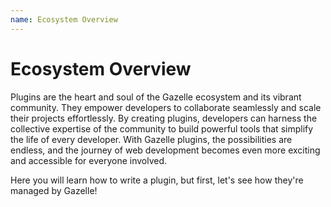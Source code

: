 ```yaml
---
name: Ecosystem Overview 
---
```



# Ecosystem Overview

Plugins are the heart and soul of the Gazelle ecosystem and its vibrant community.
They empower developers to collaborate seamlessly and scale their projects effortlessly.
By creating plugins, developers can harness the collective expertise of the community to build powerful tools that simplify the life of every developer.
With Gazelle plugins, the possibilities are endless, and the journey of web development becomes even more exciting and accessible for everyone involved.

Here you will learn how to write a plugin, but first, let's see how they're
managed by Gazelle!
